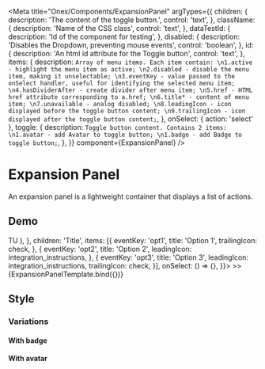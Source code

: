 <!-- ExpansionPanel.mdx -->

<Meta
  title="Onex/Components/ExpansionPanel"
  argTypes={{
    children: {
      description: 'The content of the toggle button.',
      control: 'text',
    },
    className: {
      description: 'Name of the CSS class',
      control: 'text',
    },
    dataTestId: {
      description: 'Id of the component for testing',
    },
    disabled: {
      description: 'Disables the Dropdown, preventing mouse events',
      control: 'boolean',
    },
    id: {
      description: 'An html id attribute for the Toggle button',
      control: 'text',
    },
    items: {
      description: `Array of menu items. Each item contain:
                           \n1.active - highlight the menu item as active;
                           \n2.disabled - disable the menu item, making it unselectable;
                           \n3.eventKey - value passed to the onSelect handler, useful for identifying the selected menu item;
                           \n4.hasDividerAfter - create divider after menu item;
                           \n5.href - HTML href attribute corresponding to a.href;
                           \n6.title* - content of menu item;
                           \n7.unavailable - analog disabled;
                           \n8.leadingIcon - icon displayed before the toggle button content;
                           \n9.trailingIcon - icon displayed after the toggle button content;`,
    },
    onSelect: { action: 'select' },
    toggle: {
      description: `Toggle button content. Contains 2 items:
            \n1.avatar - add Avatar to toggle button;
            \n1.badge - add Badge to toggle button;`,
    },
  }}
  component={ExpansionPanel}
/>


# Expansion Panel
An expansion panel is a lightweight container that displays a list of actions.

## Demo
<Canvas>
  <Story
    height="18rem"
    name="Demo"
    args={{
      id: 'exp-panel-demo-id',
      dataTestId: 'test-exp-panel-id',
      disabled: false,
      toggle: {
        badge: '100',
        avatar: (
          <Avatar
            size="md"
            hoverDisabled
          >
            TU
          </Avatar>
        ),
      },
      children: 'Title',
      items: [{
          eventKey: 'opt1',
          title: 'Option 1',
          trailingIcon: <Icon>check</Icon>,
        },
        {
          eventKey: 'opt2',
          title: 'Option 2',
          leadingIcon: <Icon>integration_instructions</Icon>,
        },
        {
          eventKey: 'opt3',
          title: 'Option 3',
          leadingIcon: <Icon>integration_instructions</Icon>,
          trailingIcon: <Icon>check</Icon>,
        }],
    onSelect: () => {},
  }}>
    >>
    {ExpansionPanelTemplate.bind({})}
  </Story>
</Canvas>

<ArgsTable story="Demo" />

## Style
### Variations

#### With badge
<Canvas>
  <Story height="18rem" name="WithBadge" story={stories.WithBadge} />
</Canvas>

#### With avatar
<Canvas>
  <Story height="18rem" name="WithAvatar" story={stories.WithAvatar} />
</Canvas>
